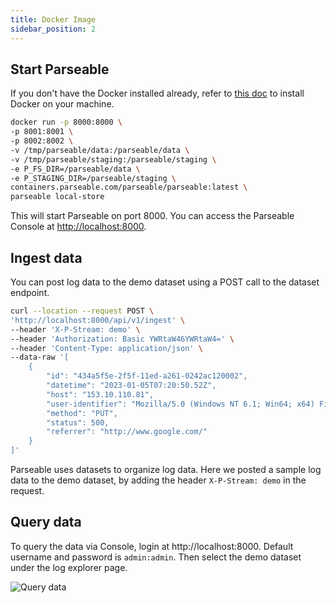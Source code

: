 ```yaml
---
title: Docker Image
sidebar_position: 2
---
```


## Start Parseable

If you don't have the Docker installed already, refer to [this doc](https://www.docker.com/products/docker-desktop/) to install Docker on your machine.

```sh
docker run -p 8000:8000 \
-p 8001:8001 \
-p 8002:8002 \
-v /tmp/parseable/data:/parseable/data \
-v /tmp/parseable/staging:/parseable/staging \
-e P_FS_DIR=/parseable/data \
-e P_STAGING_DIR=/parseable/staging \
containers.parseable.com/parseable/parseable:latest \
parseable local-store
```

This will start Parseable on port 8000. You can access the Parseable Console at [http://localhost:8000](http://localhost:8000).

## Ingest data

You can post log data to the demo dataset using a POST call to the dataset endpoint.

```sh
curl --location --request POST \
'http://localhost:8000/api/v1/ingest' \
--header 'X-P-Stream: demo' \
--header 'Authorization: Basic YWRtaW46YWRtaW4=' \
--header 'Content-Type: application/json' \
--data-raw '[
    {
        "id": "434a5f5e-2f5f-11ed-a261-0242ac120002",
        "datetime": "2023-01-05T07:20:50.52Z",
        "host": "153.10.110.81",
        "user-identifier": "Mozilla/5.0 (Windows NT 6.1; Win64; x64) Firefox/64.0",
        "method": "PUT",
        "status": 500,
        "referrer": "http://www.google.com/"
    }
]'
```

Parseable uses datasets to organize log data. Here we posted a sample log data to the demo dataset, by adding the header `X-P-Stream: demo` in the request.

## Query data

To query the data via Console, login at http://localhost:8000. Default username and password is `admin:admin`. Then select the demo dataset under the log explorer page.

![Query data](./static/log-explorer.png)